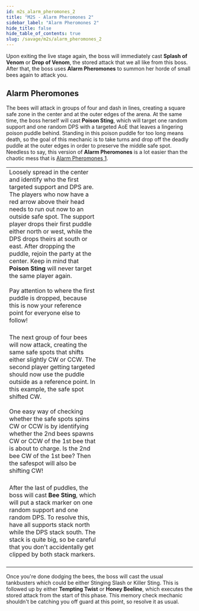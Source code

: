 ```yaml
---
id: m2s_alarm_pheromones_2
title: "M2S - Alarm Pheromones 2"
sidebar_label: "Alarm Pheromones 2"
hide_title: false
hide_table_of_contents: true
slug: /savage/m2s/alarm_pheromones_2
---
```


Upon exiting the live stage again, the boss will immediately cast <strong>Splash of Venom</strong> or <strong>Drop of Venom</strong>, the stored attack that we all like from this boss. After that, the boss uses <strong>Alarm Pheromones</strong> to summon her horde of small bees again to attack you.

## Alarm Pheromones

The bees will attack in groups of four and dash in lines, creating a square safe zone in the center and at the outer edges of the arena. At the same time, the boss herself will cast <strong>Poison Sting</strong>, which will target one random support and one random DPS with a targeted AoE that leaves a lingering poison puddle behind. Standing in this poison puddle for too long means death, so the goal of this mechanic is to take turns and drop off the deadly puddle at the outer edges in order to preserve the middle safe spot. Needless to say, this version of <strong>Alarm Pheromones</strong> is a lot easier than the chaotic mess that is [Alarm Pheromones 1](/savage/m2s/alarm_pheromones_1).

<table width='80%'>
    <tr>
        <td width='50%'>Loosely spread in the center and identify who the first targeted support and DPS are. The players who now have a red arrow above their head needs to run out now to an outside safe spot. The support player drops their first puddle either north or west, while the DPS drops theirs at south or east. After dropping the puddle, rejoin the party at the center. Keep in mind that <strong>Poison Sting</strong> will never target the same player again. <br /><br />Pay attention to where the first puddle is dropped, because this is now your reference point for everyone else to follow! <br /><br /><KittenAsset path='m2s/alarm_pheromones_2_part1.gif' /></td>
        <td><KittenAsset path='m2s/alarm_pheromones_2_part1.png' /></td>
    </tr>
    <tr>
        <td>The next group of four bees will now attack, creating the same safe spots that shifts either slightly CW or CCW. The second player getting targeted should now use the puddle outside as a reference point. In this example, the safe spot shifted CW. <br /><br />One easy way of checking whether the safe spots spins CW or CCW is by identifying whether the 2nd bees spawns CW or CCW of the 1st bee that is about to charge. Is the 2nd bee CW of the 1st bee? Then the safespot will also be shifting CW!<br /><br /><KittenAsset path='m2s/alarm_pheromones_2_identifying.png' /></td>
        <td><KittenAsset path='m2s/alarm_pheromones_2_part2.png' /></td>
    </tr>
    <tr>
        <td>After the last of puddles, the boss will cast <strong>Bee Sting</strong>, which will put a stack marker on one random support and one random DPS. To resolve this, have all supports stack north while the DPS stack south. The stack is quite big, so be careful that you don't accidentally get clipped by both stack markers. <br/ ><br /><KittenAsset path='m2s/alarm_pheromones_2_part2.gif' /></td>
        <td><KittenAsset path='m2s/alarm_pheromones_2_part3.png' /></td>
    </tr>
</table>

Once you're done dodging the bees, the boss will cast the usual tankbusters which could be either <Tankbuster>Stinging Slash</Tankbuster> or <Tankbuster>Killer Sting</Tankbuster>. This is followed up by either <strong>Tempting Twist</strong> or <strong>Honey Beeline</strong>, which executes the stored attack from the start of this phase. This memory check mechanic shouldn't be catching you off guard at this point, so resolve it as usual.